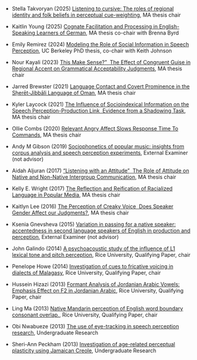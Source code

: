 - Stella Takvoryan (2025) <a href="https://uknowledge.uky.edu/ltt_etds/66/">Listening to cursive: The roles of regional identity and folk beliefs in perceptual cue-weighting</a>, MA thesis chair

- Kaitlin Young (2025) <a href="https://uknowledge.uky.edu/ltt_etds/69/">Cognate Facilitation and Processing in English-Speaking Learners of German</a>, MA thesis co-chair with Brenna Byrd

- Emily Remirez (2024) <a href="https://www.proquest.com/openview/633e57c9ca44f19ecf97c41c1c04f9bf/1">Modeling the Role of Social Information in Speech Perception</a>, UC Berkeley PhD thesis, co-chair with Keith Johnson

- Nour Kayali (2023) <a href="https://uknowledge.uky.edu/ltt_etds/53/">This Make Sense?”&nbsp; The Effect of Congruent Guise in Regional Accent on Grammatical Acceptability Judgments</a>, MA thesis chair

- Jarred Brewster (2021) <a href="https://uknowledge.uky.edu/ltt_etds/43/">Language Contact and Covert Prominence in the Sḥerēt-Jibbāli Language of Oman</a>, MA thesis chair

- Kyler Laycock (2021) <a href="https://uknowledge.uky.edu/ltt_etds/41/">The Influence of Socioindexical Information on the Speech Perception-Production Link&nbsp; Evidence from a Shadowing Task</a>, MA thesis chair

- Ollie Combs (2020) <a href="https://uknowledge.uky.edu/ltt_etds/40/">Relevant Angry Affect Slows Response Time To Commands</a>, MA thesis chair

- Andy M Gibson (2019) <a href="https://ir.canterbury.ac.nz/items/4026429a-a08d-4e16-a4e9-0441e9bf5eb0">Sociophonetics of popular music: insights from corpus analysis and speech perception experiments</a>, External Examiner (not advisor)

- Aidah Aljuran (2017) <a href="https://uknowledge.uky.edu/ltt_etds/25/">“Listening with an Attitude”&nbsp; The Role of Attitude on Native and Non-Native Intergroup Communication</a>, MA thesis chair

- Kelly E. Wright (2017) <a href="https://uknowledge.uky.edu/ltt_etds/18/">The Reflection and Reification of Racialized Language in Popular Media</a>, MA thesis chair

- Kaitlyn Lee (2016) <a href="https://uknowledge.uky.edu/ltt_etds/17/">The Perception of Creaky Voice&nbsp; Does Speaker Gender Affect our Judgments?</a>, MA thesis chair

- Ksenia Gnevsheva (2015) <a href="https://ir.canterbury.ac.nz/items/7a56f9f9-0e55-4eb8-b1aa-b93ed37c37cf">Variation in passing for a native speaker: accentedness in second language speakers of English in production and perception</a>, External Examiner (not advisor)

- John Galindo (2014) <a href="">A psychoacoustic study of the influence of L1 lexical tone and pitch perception</a>, Rice University, Qualifying Paper, chair

- Penelope Howe (2014) <a href="">Investigation of cues to fricative voicing in dialects of Malagasy</a>, Rice University, Qualifying Paper, chair

- Hussein Hizazi (2013) <a href="">Formant Analysis of Jordanian Arabic Vowels: Emphasis Effect on F2 in Jordanian Arabic</a>, Rice University, Qualifying Paper, chair

- Ling Ma (2013) <a href="">Native Mandarin perception of English word boundary consonant overlap.</a>, Rice University, Qualifying Paper, chair

- Obi Nwabueze (2013) <a href="">The use of eye-tracking in speech perception research</a>, Undergraduate Research

- Sheri-Ann Peckham (2013) <a href="">Investigation of age-related perceptual plasticity using Jamaican Creole</a>, Undergraduate Research

